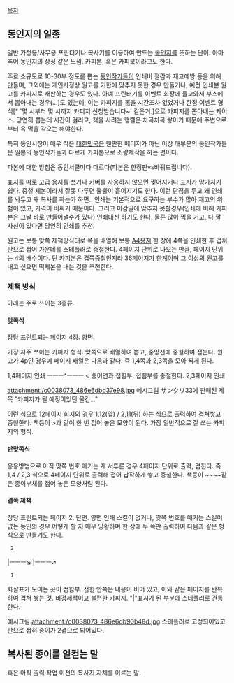 [[목차]]

== 동인지의 일종 ==
일반 가정용/사무용 프린터기나 복사기를 이용하여 만드는 [[동인지]]를 뜻하는 단어. 아마추어 동인지의 상징 같은 느낌. 카피본, 혹은 카피북이라고도 한다. 

주로 소규모로 10-30부 정도를 뽑는 [[동인작가]]들이 인쇄비 절감과 재고예방 등을 위해 만들며, 그외에는 개인사정상 원고를 기한에 맞추지 못한 경우 만들거나, 예전 인쇄본 원고를 카피지로 재판하는 경우도 있다. 아예 프린터기를 이벤트 회장에 들고와서 부스에서 뽑아내는 경우(…)도 있는데, 이는 카피지를 뽑을 시간조차 없었거나 한정 이벤트 형식[* '몇 시부터 몇 시까지 카피지 신청받습니다~' 같은거.]으로 카피지를 뽑아내는 케이스. 당연히 뽑는데 시간이 걸리고, 책을 사려는 행렬은 차곡차곡 쌓이기 때문에 주변으로부터 욕 먹을 각오는 해야한다.

특히 동인시장이 매우 작은 [[대한민국]]은 웬만한 메이저가 아닌 이상 대부분의 동인작가들은 일본의 동인작가들과 다르게 카피본으로 소량제작을 하는 편이다.

파본에 대한 방침은 동인서클마다 다르다(파본은 한정판vs바꿔드립니다).

표지를 따로 고급 용지를 쓰거나 커버를 사용하지 않으면 찢어지거나 표지가 망가지기 쉽다. 중철 제본이라서 잘못 다루면 뿔뿔이 흩어지기도 한다. 이런 단점을 두고 왜 인쇄를 놔두고 왜 복사를 하는가 하면.. 인쇄는 기본적으로 요구하는 부수가 많아 재고의 위험이 있고, 가격이 비싸기 때문이다. 그리고 마감일에 맞추지 못할경우(인쇄에 비해 카피본은 그날 바로 만들어낼수가 있다) 인쇄대신 하기도 한다.
물론 많이 찍을 거고, 다 팔 자신이 있다면 당연히 인쇄를 추천. 

원고는 보통 맞쪽 제책방식대로 쪽을 배열해 보통 [[A4]]용지 한 장에 4쪽을 인쇄한 후 겹쳐 반으로 접어 가운데를 스테플러로 중철한다. 4페이지 단위로 나오는 만큼, 페이지 단위는 4의 배수이다. 단 카피본은 겹쪽중철인지라 36페이지가 한계이며 그 이상의 원고를 내고 싶으면 떡제본을 내는 것을 추천한다.

=== 제책 방식 === 
아래는 주로 쓰이는 3종류.

==== 맞쪽식 ====
장당 [[프린트]]되는 페이지 4장. 양면. 

가장 자주 쓰이는 카피지 형식. 맞쪽으로 배열하여 뽑고, 중앙선에 중철하여 접는다.
원고가 4p인 경우에 페이지 배열은 다음과 같다. 즉 1,4쪽과 2,3쪽을 모아 찍게 된다. 

1,4페이지 인쇄
ㅡㅡㅡ^ㅡㅡㅡ < 종이면과 접힘부. 접힘부를 중철한다. 
2,3페이지 인쇄

attachment:/c0038073_486e6dbd37e98.jpg
예시그림
サンクリ33에 판매된 제목 "카피지가 될 예정이었던 물건..."

이런 식으로 12페이지 회지의 경우 1,12(앞) / 2,11(뒤) 하는 식으로 출력하여 겹쳐쌓고 중철한다. 책등이 >과 같이 한 번 접어 놓은 모양이 된다.
가장 일반적으로 잘 쓰는 카피지의 형식.

==== 반맞쪽식 ====
응용방법으로 아직 맞쪽 번호 매기는 게 서투른 경우 4페이지 단위로 출력, 겹친다. 
즉 1,4 / 2,3 식으로 4페이지 단위로 출력해 접어 납작하게 쌓고 중철한다. 
책등이 ~~~~같은 종이부채를 접어 놓은 모양처럼 된다.

==== 겹쪽 제책 ====
장당 프린트되는 페이지 2. 단면. 양면 인쇄 스킬이 없거나, 맞쪽 번호를 매기는 스킬이 없는 동인의 경우 어떻게 할 지 매우 당황하며 한 장에 두 쪽만 출력하여 다음과 같은 형식으로 만들기도 한다. 

  2
|ㅡㅡㅡ↘  
|ㅡㅡㅡ↗   
  1        

화살표가 모이는 곳이 접힘부. 접힌 안쪽은 내용이 비어 있고,  
이와 같은 페이지를 반복하여 겹쳐 쌓는 것. 비경제적이고 불편한 카피지. 
"|"표시가 된 부분에 스테플러로 관통한다. 

예시그림 
attachment:/c0038073_486e6db90b48d.jpg
스테플러로 고정되어있고 반으로 접혀 종이가 2겹으로 되어있다.

== 복사된 종이를 일컫는 말 ==
혹은 아직 출력 작업 이전의 복사지 자체를 이르는 말.
